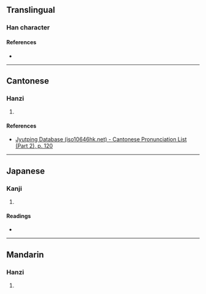 {{character info/new}}
==Translingual==

===Han character===
{{Han char|rn=66|rad=攴|as=07|sn=11|four=|canj=OLLK|ids=⿰伸攵}}

====References====
* {{Han ref|kx=0471.100|dkj=13222|dj=0823.100|hdz=21463.020|uh=6552|ud=25938}}

----

==Cantonese==

===Hanzi===
{{yue-hanzi|jyut=[[san1]]|y=san1}}

# {{rfdef|yue|sort=攴07}}

====References====
* [http://www.iso10646hk.net/jp/document/download.jsp Jyutping Database (iso10646hk.net) - Cantonese Pronunciation List (Part 2), p. 120]

----

==Japanese==

===Kanji===
{{ja-kanji|grade=|rs=攴07}}

# {{rfdef|ja|sort=攴07}}

====Readings====
* {{ja-readings|on=[[ちん]] (chin), [[じん]] (jin), [[しん]] (shin), [[しょう]] (shō)|kun=[[おさめる]] (osameru), [[のべる]] (noberu)}}

----

==Mandarin==

===Hanzi===
{{cmn-hanzi|pin=[[shēn]] ([[shen1]])|wg=shen<sup>1</sup>}}

# {{rfdef|cmn|sort=攴07}}